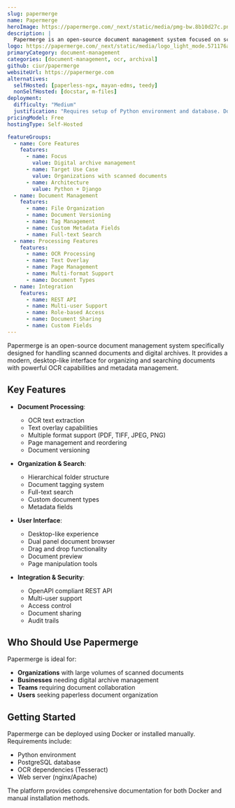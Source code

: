 ```yaml
---
slug: papermerge
name: Papermerge
heroImage: https://papermerge.com/_next/static/media/pmg-bw.8b10d27c.png
description: |
  Papermerge is an open-source document management system focused on scanned documents and digital archives, featuring OCR text extraction, full-text search, document versioning, and metadata management with a desktop-like web interface.
logo: https://papermerge.com/_next/static/media/logo_light_mode.571176a0.png
primaryCategory: document-management
categories: [document-management, ocr, archival]
github: ciur/papermerge
websiteUrl: https://papermerge.com
alternatives:
  selfHosted: [paperless-ngx, mayan-edms, teedy]
  nonSelfHosted: [docstar, m-files]
deployment:
  difficulty: "Medium"
  justification: "Requires setup of Python environment and database. Docker deployment available but needs configuration."
pricingModel: Free
hostingType: Self-Hosted

featureGroups:
  - name: Core Features
    features:
      - name: Focus
        value: Digital archive management
      - name: Target Use Case
        value: Organizations with scanned documents
      - name: Architecture
        value: Python + Django
  - name: Document Management
    features:
      - name: File Organization
      - name: Document Versioning
      - name: Tag Management
      - name: Custom Metadata Fields
      - name: Full-text Search
  - name: Processing Features
    features:
      - name: OCR Processing
      - name: Text Overlay
      - name: Page Management
      - name: Multi-format Support
      - name: Document Types
  - name: Integration
    features:
      - name: REST API
      - name: Multi-user Support
      - name: Role-based Access
      - name: Document Sharing
      - name: Custom Fields
---
```


Papermerge is an open-source document management system specifically designed for handling scanned documents and digital archives. It provides a modern, desktop-like interface for organizing and searching documents with powerful OCR capabilities and metadata management.

## Key Features

- **Document Processing**:

  - OCR text extraction
  - Text overlay capabilities
  - Multiple format support (PDF, TIFF, JPEG, PNG)
  - Page management and reordering
  - Document versioning

- **Organization & Search**:

  - Hierarchical folder structure
  - Document tagging system
  - Full-text search
  - Custom document types
  - Metadata fields

- **User Interface**:

  - Desktop-like experience
  - Dual panel document browser
  - Drag and drop functionality
  - Document preview
  - Page manipulation tools

- **Integration & Security**:
  - OpenAPI compliant REST API
  - Multi-user support
  - Access control
  - Document sharing
  - Audit trails

## Who Should Use Papermerge

Papermerge is ideal for:

- **Organizations** with large volumes of scanned documents
- **Businesses** needing digital archive management
- **Teams** requiring document collaboration
- **Users** seeking paperless document organization

## Getting Started

Papermerge can be deployed using Docker or installed manually. Requirements include:

- Python environment
- PostgreSQL database
- OCR dependencies (Tesseract)
- Web server (nginx/Apache)

The platform provides comprehensive documentation for both Docker and manual installation methods.
